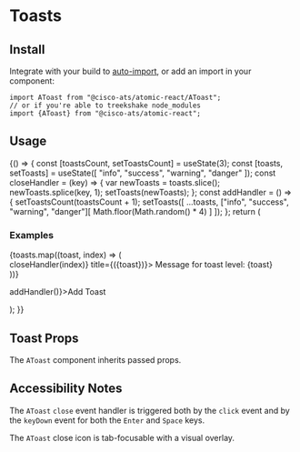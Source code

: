 

<Meta title="Components/Toasts" component={AToast} />

# Toasts

## Install

Integrate with your build to [auto-import](?path=/docs/getting-started--page#integrating), or add an import in your component:

```
import AToast from "@cisco-ats/atomic-react/AToast";
// or if you're able to treekshake node_modules
import {AToast} from "@cisco-ats/atomic-react";
```

## Usage

<Canvas>
  <Story name="usage-1">
    <YourComponent>
      {() => {
        const [toastsCount, setToastsCount] = useState(3);
        const [toasts, setToasts] = useState([
          "info",
          "success",
          "warning",
          "danger"
        ]);
        const closeHandler = (key) => {
          var newToasts = toasts.slice();
          newToasts.splice(key, 1);
          setToasts(newToasts);
        };
        const addHandler = () => {
          setToastsCount(toastsCount + 1);
          setToasts([
            ...toasts,
            ["info", "success", "warning", "danger"][
              Math.floor(Math.random() * 4)
            ]
          ]);
        };
        return (
          <div>
            <h3>Examples</h3>
            {toasts.map((toast, index) => (
              <div className="my-2" key={index}>
                <AToast
                  level={toast}
                  dismissable
                  onClose={() => closeHandler(index)}
                  title={(<span className="text-capitalize">{toast}</span>)}>
                  Message for toast level: {toast}
                </AToast>
              </div>
            ))}
            <ADivider />
            <p>
              <AButton onClick={() => addHandler()}>Add Toast</AButton>
            </p>
          </div>
        );
      }}
    </YourComponent>
  </Story>
</Canvas>

## Toast Props

The `AToast` component inherits passed props.

<ArgsTable of={AToast} />

## Accessibility Notes

The `AToast` `close` event handler is triggered both by the `click` event and by the `keyDown` event for both the `Enter` and `Space` keys.

The `AToast` close icon is tab-focusable with a visual overlay.
